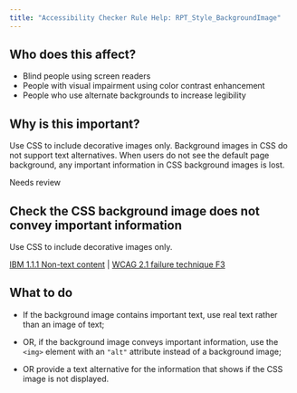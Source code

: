 ```yaml
---
title: "Accessibility Checker Rule Help: RPT_Style_BackgroundImage"
---
```


<div className="toolHelp">
<Row>
<Column colLg={5} colMd={3} colSm={4} className="toolLeft">

## Who does this affect?

* Blind people using screen readers
* People with visual impairment using color contrast enhancement
* People who use alternate backgrounds to increase legibility

## Why is this important?

Use CSS to include decorative images only. Background images in CSS do not support text alternatives. When users do not see the default page background, any important information in CSS background images is lost.

</Column>
<Column colLg={11} colMd={5} colSm={4} className="toolMain">

<div id="locLevel" className="level-violation">Needs review</div>

## Check the CSS background image does not convey important information
Use CSS to include decorative images only.

[IBM 1.1.1 Non-text content](https://www.ibm.com/able/guidelines/ci162/non_text_content.html) | [WCAG 2.1 failure technique F3](https://www.w3.org/WAI/WCAG21/Techniques/failures/F3)

<div id="locSnippet"></div>

## What to do

* If the background image contains important text, use real text rather than an image of text;

* OR, if the background image conveys important information, use the `<img>` element with an `"alt"` attribute instead of a background image;

* OR provide a text alternative for the information that shows if the CSS image is not displayed.


</Column>
</Row>
</div>
